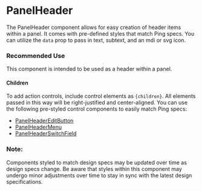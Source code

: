 <Meta title="Experimental/PanelHeader" />

# PanelHeader

The PanelHeader component allows for easy creation of header items within a panel. It comes with pre-defined styles that match Ping specs. You can utilize the `data` prop to pass in text, subtext, and an mdi or svg icon.

### Recommended Use
This component is intended to be used as a header within a panel.

#### Children
To add action controls, include control elements as `{children}`. All elements passed in this way will be right-justified and center-aligned. You can use the following pre-styled control components to easily match Ping specs:
- [PanelHeaderEditButton](./?path=/story/experimental-panelheader-controls-panelheadereditbutton--default)
- [PanelHeaderMenu](./?path=/story/experimental-panelheader-controls-panelheadermenu--default)
- [PanelHeaderSwitchField](./?path=/story/experimental-panelheader-controls-panelheaderswitchfield--default)

### Note:
Components styled to match design specs may be updated over time as design specs change. Be aware that styles within this component may undergo minor adjustments over time to stay in sync with the latest design specifications.
